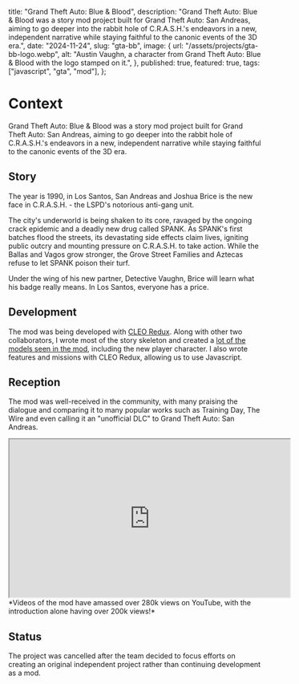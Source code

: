 
  title: "Grand Theft Auto: Blue & Blood",
  description:
    "Grand Theft Auto: Blue & Blood was a story mod project built for Grand Theft Auto: San Andreas, aiming to go deeper into the rabbit hole of C.R.A.S.H.'s endeavors in a new, independent narrative while staying faithful to the canonic events of the 3D era.",
  date: "2024-11-24",
  slug: "gta-bb",
  image: {
    url: "/assets/projects/gta-bb-logo.webp",
    alt: "Austin Vaughn, a character from Grand Theft Auto: Blue & Blood with the logo stamped on it.",
  },
  published: true,
  featured: true,
  tags: ["javascript", "gta", "mod"],
};

<ProjectData data={metadata}/>

# Context

Grand Theft Auto: Blue & Blood was a story mod project built for Grand Theft Auto: San Andreas, aiming to go deeper into the rabbit hole of C.R.A.S.H.'s endeavors in a new, independent narrative while staying faithful to the canonic events of the 3D era.

## Story
The year is 1990, in Los Santos, San Andreas and Joshua Brice is the new face in C.R.A.S.H. - the LSPD's notorious anti-gang unit.

The city's underworld is being shaken to its core, ravaged by the ongoing crack epidemic and a deadly new drug called SPANK. As SPANK's first batches flood the streets, its devastating side effects claim lives, igniting public outcry and mounting pressure on C.R.A.S.H. to take action. While the Ballas and Vagos grow stronger, the Grove Street Families and Aztecas refuse to let SPANK poison their turf.

Under the wing of his new partner, Detective Vaughn, Brice will learn what his badge really means. In Los Santos, everyone has a price.

## Development
The mod was being developed with [CLEO Redux](https://re.cleo.li/). Along with other two collaborators, I wrote most of the story skeleton and created a [lot of the models seen in the mod](https://cascavel.itch.io/blue-blood-assets), including the new player character. I also wrote features and missions with CLEO Redux, allowing us to use Javascript.

## Reception
The mod was well-received in the community, with many praising the dialogue and comparing it to many popular works such as Training Day, The Wire and even calling it an "unofficial DLC" to Grand Theft Auto: San Andreas.

<iframe width="560" height="315" src="https://www.youtube.com/embed/mBtEPY3H2qI?si=lXlrGM_nLlZOLQp3" title="YouTube video player" allow="accelerometer; autoplay; clipboard-write; encrypted-media; gyroscope; picture-in-picture; web-share" referrerPolicy="strict-origin-when-cross-origin" allowFullScreen></iframe>
*Videos of the mod have amassed over 280k views on YouTube, with the introduction alone having over 200k views!*

## Status
The project was cancelled after the team decided to focus efforts on creating an original independent project rather than continuing development as a mod.